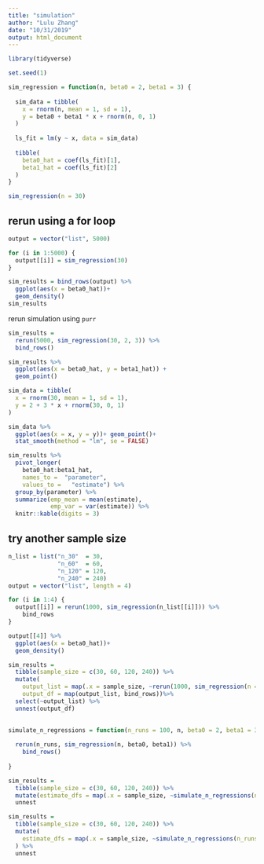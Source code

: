 ```yaml
---
title: "simulation"
author: "Lulu Zhang"
date: "10/31/2019"
output: html_document
---
```


```r
library(tidyverse)

set.seed(1)

```

```r
sim_regression = function(n, beta0 = 2, beta1 = 3) {
  
  sim_data = tibble(
    x = rnorm(n, mean = 1, sd = 1),
    y = beta0 + beta1 * x + rnorm(n, 0, 1)
  )
  
  ls_fit = lm(y ~ x, data = sim_data)
  
  tibble(
    beta0_hat = coef(ls_fit)[1],
    beta1_hat = coef(ls_fit)[2]
  )
}
```

```r
sim_regression(n = 30)
```


## rerun using a for loop

```r
output = vector("list", 5000)

for (i in 1:5000) {
  output[[i]] = sim_regression(30)
}

sim_results = bind_rows(output) %>% 
  ggplot(aes(x = beta0_hat))+
  geom_density()
sim_results
```

rerun simulation using `purr`

```r
sim_results = 
  rerun(5000, sim_regression(30, 2, 3)) %>% 
  bind_rows()
```


```r
sim_results %>% 
  ggplot(aes(x = beta0_hat, y = beta1_hat)) + 
  geom_point()
```

```r
sim_data = tibble(
  x = rnorm(30, mean = 1, sd = 1),
  y = 2 + 3 * x + rnorm(30, 0, 1)
)

sim_data %>% 
  ggplot(aes(x = x, y = y))+ geom_point()+
  stat_smooth(method = "lm", se = FALSE)
```

```r
sim_results %>% 
  pivot_longer(
    beta0_hat:beta1_hat,
    names_to =  "parameter",
    values_to =   "estimate") %>% 
  group_by(parameter) %>% 
  summarize(emp_mean = mean(estimate),
            emp_var = var(estimate)) %>% 
  knitr::kable(digits = 3)
```

## try another sample size

```r
n_list = list("n_30"  = 30, 
              "n_60"  = 60, 
              "n_120" = 120, 
              "n_240" = 240)
output = vector("list", length = 4)

for (i in 1:4) {
  output[[i]] = rerun(1000, sim_regression(n_list[[i]])) %>% 
    bind_rows
}

output[[4]] %>% 
  ggplot(aes(x = beta0_hat))+
  geom_density()
```


```r
sim_results = 
  tibble(sample_size = c(30, 60, 120, 240)) %>% 
  mutate(
    output_list = map(.x = sample_size, ~rerun(1000, sim_regression(n = .x))),
    output_df = map(output_list, bind_rows))%>% 
  select(~output_list) %>% 
  unnest(output_df)
      
```

```r
simulate_n_regressions = function(n_runs = 100, n, beta0 = 2, beta1 = 3) {
  
  rerun(n_runs, sim_regression(n, beta0, beta1)) %>% 
    bind_rows()
  
}

sim_results = 
  tibble(sample_size = c(30, 60, 120, 240)) %>% 
  mutate(estimate_dfs = map(.x = sample_size, ~simulate_n_regressions(n = .x))) %>% 
  unnest
```

```r
sim_results = 
  tibble(sample_size = c(30, 60, 120, 240)) %>% 
  mutate(
    estimate_dfs = map(.x = sample_size, ~simulate_n_regressions(n_runs = 1000, n = .x))
  ) %>% 
  unnest
```













